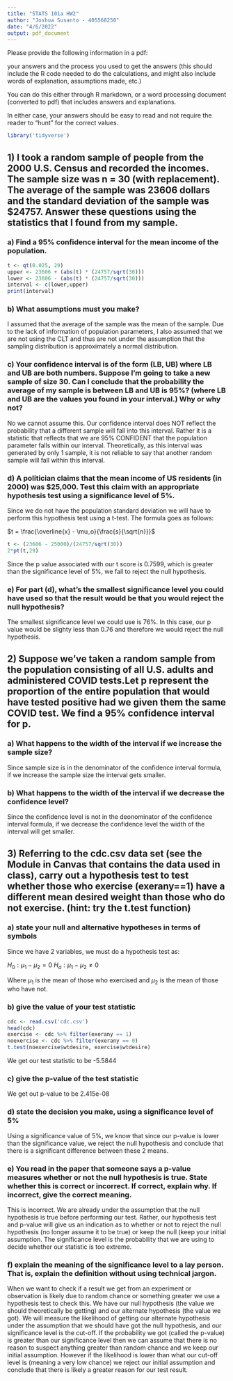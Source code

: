 ```yaml
---
title: "STATS 101a HW2"
author: "Joshua Susanto - 405568250"
date: "4/6/2022"
output: pdf_document
---
```


Please provide the following information in a pdf:

your answers and the process you used to get the answers (this should include the R code needed to do the calculations, and might also include words of explanation, assumptions made, etc.)

You can do this either through R markdown, or a word processing document (converted to pdf) that includes answers and explanations.

In either case, your answers should be easy to read and not require the reader to "hunt" for the correct values.

```r
library('tidyverse')
```


## 1) I took a random sample of people from the 2000 U.S. Census and recorded the incomes. The sample size was n = 30 (with replacement). The average of the sample was 23606 dollars and the standard deviation of the sample was $24757. Answer these questions using the statistics that I found from my sample.

### a) Find a 95% confidence interval for the mean income of the population.
```r
t <- qt(0.025, 29)
upper <- 23606 + (abs(t) * (24757/sqrt(30)))
lower <- 23606 - (abs(t) * (24757/sqrt(30)))
interval <- c(lower,upper)
print(interval)
```

### b) What assumptions must you make?
I assumed that the average of the sample was the mean of the sample. Due to the lack of information of population parameters, I also assumed that we are not using the CLT and thus are not under the assumption that the sampling distribution is approximately a normal distribution. 

### c) Your confidence interval is of the form (LB, UB) where LB and UB are both numbers. Suppose I'm going to take a new sample of size 30. Can I conclude that the probability the average of my sample is between LB and UB is 95%? (where LB and UB are the values you found in your interval.) Why or why not?

No we cannot assume this.
Our confidence interval does NOT reflect the probability that a different sample will fall into this interval. Rather it is a statistic that reflects that we are 95% CONFIDENT that the population parameter falls within our interval. Theoretically, as this interval was generated by only 1 sample, it is not reliable to say that another random sample will fall within this interval.

### d) A politician claims that the mean income of US residents (in 2000) was $25,000. Test this claim with an appropriate hypothesis test using a significance level of 5%.

Since we do not have the population standard deviation we will have to perform this hypothesis test using a t-test. The formula goes as follows:

$t = \frac{\overline{x} - \mu_o}{\frac{s}{\sqrt{n}}}$
```r
t <- (23606 - 25000)/(24757/sqrt(30))
2*pt(t,29)
```
Since the p value associated with our t score is 0.7599, which is greater than the significance level of 5%, we fail to reject the null hypothesis.

### e) For part (d), what's the smallest significance level you could have used so that the result would be that you would reject the null hypothesis?

The smallest significance level we could use is 76%. In this case, our p value would be slighty less than 0.76 and therefore we would reject the null hypothesis.


## 2) Suppose we've taken a random sample from the population consisting of all U.S. adults and administered COVID tests.Let p represent the proportion of the entire population that would have tested positive had we given them the same COVID test.  We find a 95% confidence interval for p.

### a) What happens to the width of the interval if we increase the sample size?

Since sample size is in the denominator of the confidence interval formula, if we increase the sample size the interval gets smaller.

### b) What happens to the width of the interval if we decrease the confidence level?

Since the confidence level is not in the deonominator of the confidence interval formula, if we decrease the confidence level the width of the interval will get smaller.


## 3) Referring to the cdc.csv data set (see the Module in Canvas that contains the data used in class), carry out a hypothesis test to test whether those who exercise (exerany==1) have a different mean desired weight than those who do not exercise. (hint: try the t.test function)

### a) state your null and alternative hypotheses in terms of symbols

Since we have 2 variables, we must do a hypothesis test as:

$H_0: \mu_1 - \mu_2 = 0$
$H_a: \mu_1 - \mu_2 \neq 0$

Where $\mu_1$ is the mean of those who exercised and $\mu_2$ is the mean of those who have not.

### b) give the value of your test statistic

```r
cdc <- read.csv('cdc.csv')
head(cdc)
exercise <- cdc %>% filter(exerany == 1)
noexercise <- cdc %>% filter(exerany == 0)
t.test(noexercise$wtdesire, exercise$wtdesire)
```
We get our test statistic to be -5.5844

### c) give the p-value of the test statistic
We get out p-value to be  2.415e-08


### d) state the decision you make, using a significance level of 5%

Using a significance value of 5%, we know that since our p-value is lower than  the significance value, we reject the null hypothesis and conclude that there is a significant difference between these 2 means.

### e) You read in the paper that someone says a p-value measures whether or not the null hypothesis is true.  State whether this is correct or incorrect. If correct, explain why.  If incorrect, give the correct meaning.   

This is incorrect. We are already under the assumption that the null hypothesis is true before performing our test. Rather, our hypothesis test and p-value will give us an indication as to whether or not to reject the null hypothesis (no longer assume it to be true) or keep the null (keep your initial assumption. The significance level is the probability that we are using to decide whether our statistic is too extreme.

### f) explain the meaning of the significance level to a lay person. That is, explain the definition without using technical jargon.

When we want to check if a result we get from an experiment or observation is likely due to random chance or something greater we use a hypothesis test to check this. We have our null hypothesis (the value we should theoretically be getting) and our alternate hypothesis (the value we got). We will measure the likelihood of getting our alternate hypothesis under the assumption that we should have got the null hypothesis, and our significance level is the cut-off. If the probability we got (called the p-value) is greater than our significance level then we can assume that there is no reason to suspect anything greater than random chance and we keep our initial assumption. However if the likelihood is lower than what our cut-off level is (meaning a very low chance) we reject our initial assumption and conclude that there is likely a greater reason for our test result.

